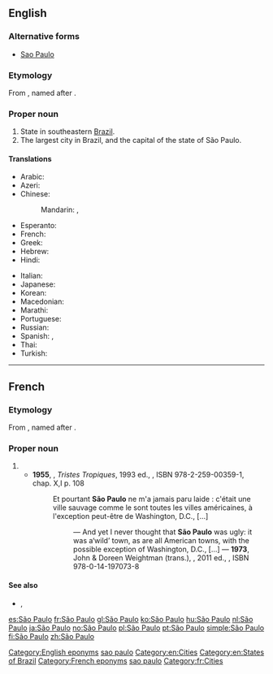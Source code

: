 {{also|Sao Paulo}}
==English==
{{wikipedia}}

===Alternative forms===
* [[Sao Paulo]]

===Etymology===
From {{etyl|pt|en}}, named after {{w|Saint Paul}}.

===Proper noun===
{{en-proper noun|head=[[São]] [[Paulo]]}}

# State in southeastern [[Brazil]].
# The largest city in Brazil, and the capital of the state of São Paulo.

====Translations====
{{trans-top|state in Brazil}}
* Arabic: {{t-|ar|ساو باولو|m|tr=saw baawlu}}
* Azeri: {{t-|az|San Paulo}}
* Chinese:
*: Mandarin: {{t|cmn|聖保羅|sc=Hani}},  {{t|cmn|圣保罗|tr=Shèng-Bǎoluó|sc=Hani}}
* Esperanto: {{t-|eo|San-Paŭlio}}
* French: {{t+|fr|São Paulo|m}}
* Greek: {{t-|el|Σάο Πάολο|tr=Sáo Páolo}}
* Hebrew: {{t-|he|סאו פאולו}}
* Hindi: {{t-|hi|साओ पाउलो|tr=sā'ō pā'ulō}}
{{trans-mid}}
* Italian: {{t+|it|San Paolo}}
* Japanese: {{t+|ja|サンパウロ|tr=Sanpauro}}
* Korean: {{t-|ko|상파울루|tr=Sangpaullu|sc=Hang}}
* Macedonian: {{t-|mk|Сао Паоло|tr=Sáo Páolo}}
* Marathi: {{t-|mr|साओं पाउलो|n|tr=sāoṃ pāulo|sc=Deva}}
* Portuguese: {{t+|pt|São Paulo}}
* Russian: {{t-|ru|Сан-Паулу|m|tr=San-Páulu}}
* Spanish: {{t+|es|San Pablo}}, {{t+|es|São Paulo}}
* Thai: {{t-|th|เซาเปาลู|tr=sao bpao loo}}
* Turkish: {{t-|tr|São Paulo}}
{{trans-bottom}}

[[Category:English eponyms]]
[[Category:English terms spelled with Ã|sao paulo]]
[[Category:en:Cities]]
[[Category:en:States of Brazil]]

----

==French==
{{wikipedia|lang=fr}}

===Etymology===
From {{etyl|pt|fr}}, named after {{w|Saint Paul}}.

===Proper noun===
{{fr-proper noun|m}}

# {{l|en|São Paulo}}
#* '''1955''', {{w|Claude Lévi-Strauss}}, ''Tristes Tropiques'', 1993 ed., {{w|Plon (publisher)|Plon}}, ISBN 978-2-259-00359-1, chap. X,I p. 108
#*: Et pourtant '''São Paulo''' ne m'a jamais paru laide : c'était une ville sauvage comme le sont toutes les villes américaines, à l'exception peut-être de Washington, D.C., [...]
#*:: — And yet I never thought that '''São Paulo''' was ugly: it was a‘wild’ town, as are all American towns, with the possible exception of Washington, D.C., [...] — '''1973''', John & Doreen Weightman (trans.), ''{{w|Tristes Tropiques}}'', 2011 ed., {{w|Penguin Books}}, ISBN 978-0-14-197073-8

====See also====
* {{l|fr|pauliste}}, {{l|fr|Pauliste}}

[[Category:French eponyms]]
[[Category:French terms spelled with Ã|sao paulo]]
[[Category:fr:Cities]]

[[es:São Paulo]]
[[fr:São Paulo]]
[[gl:São Paulo]]
[[ko:São Paulo]]
[[hu:São Paulo]]
[[nl:São Paulo]]
[[ja:São Paulo]]
[[no:São Paulo]]
[[pl:São Paulo]]
[[pt:São Paulo]]
[[simple:São Paulo]]
[[fi:São Paulo]]
[[zh:São Paulo]]